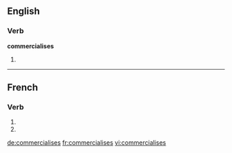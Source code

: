 {{also|commercialisés}}
==English==

===Verb===
'''commercialises'''

# {{third-person singular of|commercialise}}

----

==French==

===Verb===
{{fr-verb-form}}

# {{conjugation of|commercialiser||2|s|pres|ind|lang=fr}}
# {{conjugation of|commercialiser||2|s|pres|sub|lang=fr}}

[[de:commercialises]]
[[fr:commercialises]]
[[vi:commercialises]]